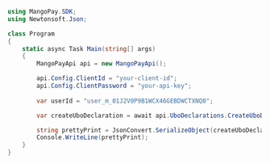 ```csharp .NET 
using MangoPay.SDK;
using Newtonsoft.Json;

class Program
{
    static async Task Main(string[] args)
    {
        MangoPayApi api = new MangoPayApi();

        api.Config.ClientId = "your-client-id";
        api.Config.ClientPassword = "your-api-key";
        
        var userId = "user_m_01J2V0P9B1WCX46GEBDWCTXNQ0";

        var createUboDeclaration = await api.UboDeclarations.CreateUboDeclarationAsync(userId);

        string prettyPrint = JsonConvert.SerializeObject(createUboDeclaration, Formatting.Indented);
        Console.WriteLine(prettyPrint);
    }
}
```